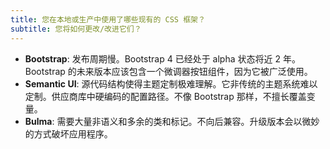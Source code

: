 ```yaml
---
title: 您在本地或生产中使用了哪些现有的 CSS 框架？
subtitle: 您将如何更改/改进它们？
---
```


* **Bootstrap**: 发布周期慢。Bootstrap 4 已经处于 alpha 状态将近 2 年。Bootstrap 的未来版本应该包含一个微调器按钮组件，因为它被广泛使用。
* **Semantic UI**: 源代码结构使得主题定制极难理解。它非传统的主题系统难以定制。供应商库中硬编码的配置路径。不像 Bootstrap 那样，不擅长覆盖变量。
* **Bulma**: 需要大量非语义和多余的类和标记。不向后兼容。升级版本会以微妙的方式破坏应用程序。
